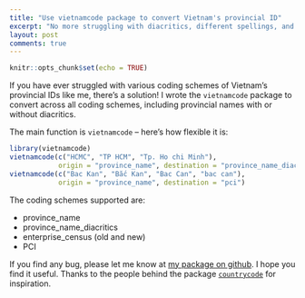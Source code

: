 ```yaml
---
title: "Use vietnamcode package to convert Vietnam's provincial ID"
excerpt: "No more struggling with diacritics, different spellings, and various coding schemes."
layout: post
comments: true
---
```


```r
knitr::opts_chunk$set(echo = TRUE)
```

If you have ever struggled with various coding schemes of Vietnam's provincial IDs like me, there's a solution! I wrote the `vietnamcode` package to convert across all coding schemes, including provincial names with or without diacritics.

The main function is `vietnamcode` -- here's how flexible it is:

```r
library(vietnamcode)
vietnamcode(c("HCMC", "TP HCM", "Tp. Ho chi Minh"), 
            origin = "province_name", destination = "province_name_diacritics")
vietnamcode(c("Bac Kan", "Bắc Kan", "Bac Can", "bac can"),
            origin = "province_name", destination = "pci")
```

The coding schemes supported are:

- province_name
- province_name_diacritics
- enterprise_census (old and new)
- PCI

If you find any bug, please let me know at [my package on github](http://github.com/LaDilettante/vietnamcode). I hope you find it useful. Thanks to the people behind the package [`countrycode`](https://github.com/vincentarelbundock/countrycode) for inspiration.